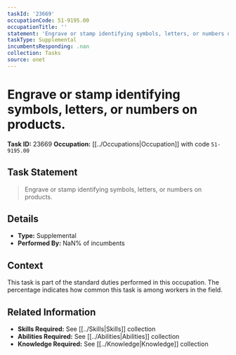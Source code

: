 ```yaml
---
taskId: '23669'
occupationCode: 51-9195.00
occupationTitle: ''
statement: 'Engrave or stamp identifying symbols, letters, or numbers on products.'
taskType: Supplemental
incumbentsResponding: .nan
collection: Tasks
source: onet
---
```

# Engrave or stamp identifying symbols, letters, or numbers on products.

**Task ID:** 23669
**Occupation:** [[../Occupations|Occupation]] with code `51-9195.00`

## Task Statement

> Engrave or stamp identifying symbols, letters, or numbers on products.

## Details

- **Type:** Supplemental
- **Performed By:** NaN% of incumbents

## Context

This task is part of the standard duties performed in this occupation. The percentage indicates how common this task is among workers in the field.

## Related Information

- **Skills Required:** See [[../Skills|Skills]] collection
- **Abilities Required:** See [[../Abilities|Abilities]] collection
- **Knowledge Required:** See [[../Knowledge|Knowledge]] collection

